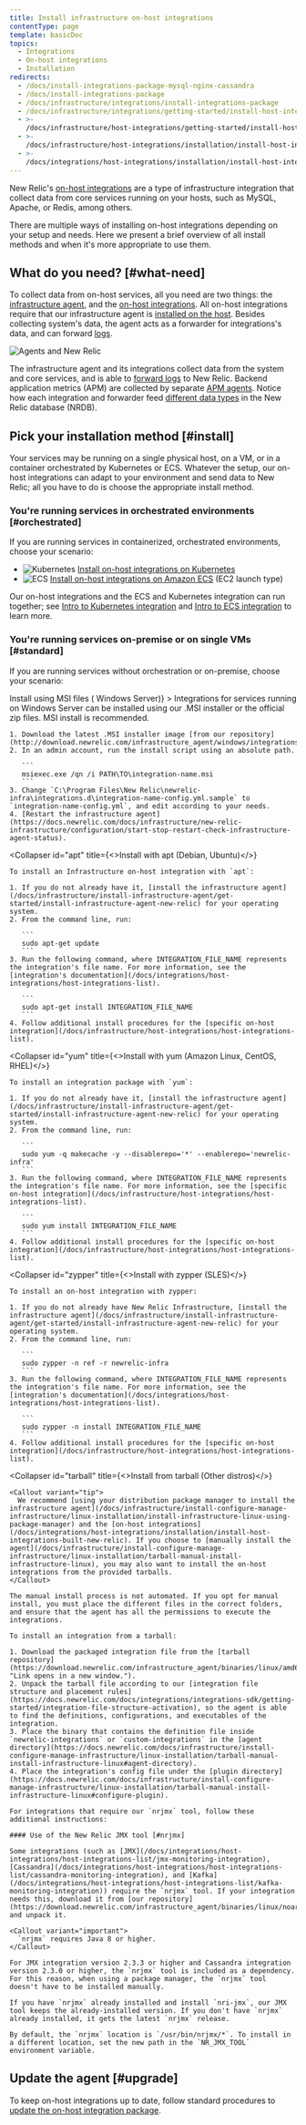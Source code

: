 ```yaml
---
title: Install infrastructure on-host integrations
contentType: page
template: basicDoc
topics:
  - Integrations
  - On-host integrations
  - Installation
redirects:
  - /docs/install-integrations-package-mysql-nginx-cassandra
  - /docs/install-integrations-package
  - /docs/infrastructure/integrations/install-integrations-package
  - /docs/infrastructure/integrations/getting-started/install-host-integrations
  - >-
    /docs/infrastructure/host-integrations/getting-started/install-host-integrations-built-new-relic
  - >-
    /docs/infrastructure/host-integrations/installation/install-host-integrations-built-new-relic
  - >-
    /docs/integrations/host-integrations/installation/install-host-integrations-built-new-relic
---
```


New Relic's [on-host integrations](/docs/integrations/host-integrations/getting-started/introduction-host-integrations) are a type of infrastructure integration that collect data from core services running on your hosts, such as MySQL, Apache, or Redis, among others.

There are multiple ways of installing on-host integrations depending on your setup and needs. Here we present a brief overview of all install methods and when it's more appropriate to use them.

## What do you need? [#what-need]

To collect data from on-host services, all you need are two things: the [infrastructure agent](/docs/infrastructure/install-infrastructure-agent/get-started/install-infrastructure-agent), and the [on-host integrations](/docs/integrations/host-integrations/getting-started/introduction-host-integrations). All on-host integrations require that our infrastructure agent is [installed on the host](/docs/infrastructure/install-infrastructure-agent/get-started/install-infrastructure-agent). Besides collecting system's data, the agent acts as a forwarder for integrations's data, and can forward [logs](/docs/logs/enable-log-monitoring-new-relic/enable-log-monitoring-new-relic/forward-your-logs-using-infrastructure-agent).

![Agents and New Relic](./images/Agents-and-NR-%288%29.png "Agents and New Relic")

The infrastructure agent and its integrations collect data from the system and core services, and is able to [forward logs](/docs/logs/enable-log-monitoring-new-relic/enable-log-monitoring-new-relic/forward-your-logs-using-infrastructure-agent) to New Relic. Backend application metrics (APM) are collected by separate [APM agents](/docs/agents). Notice how each integration and forwarder feed [different data types](https://docs.newrelic.com/docs/using-new-relic/data/understand-data/new-relic-data-types) in the New Relic database (NRDB).

## Pick your installation method [#install]

Your services may be running on a single physical host, on a VM, or in a container orchestrated by Kubernetes or ECS. Whatever the setup, our on-host integrations can adapt to your environment and send data to New Relic; all you have to do is choose the appropriate install method.

### You're running services in orchestrated environments [#orchestrated]

If you are running services in containerized, orchestrated environments, choose your scenario:

* ![Kubernetes](./images/kubernetes-logo.png "Kubernetes") [Install on-host integrations on Kubernetes](/docs/integrations/kubernetes-integration/link-apps-services/monitor-services-running-kubernetes)
* ![ECS](./images/ecs.png "ECS") [Install on-host integrations on Amazon ECS](/docs/integrations/host-integrations/host-integrations-list/monitor-services-running-amazon-ecs) (EC2 launch type)

Our on-host integrations and the ECS and Kubernetes integration can run together; see [Intro to Kubernetes integration](/docs/integrations/kubernetes-integration/get-started/introduction-kubernetes-integration) and [Intro to ECS integration](/docs/integrations/elastic-container-service-integration/get-started/introduction-amazon-ecs-integration) to learn more.

### You're running services on-premise or on single VMs [#standard]

If you are running services without orchestration or on-premise, choose your scenario:

<CollapserGroup>
  <Collapser
    id="windows"
    title={<>Install using MSI files ( Windows Server)</>}
  >
    Integrations for services running on Windows Server can be installed using our .MSI installer or the official zip files. MSI install is recommended.

    1. Download the latest .MSI installer image [from our repository](http://download.newrelic.com/infrastructure_agent/windows/integrations/).
    2. In an admin account, run the install script using an absolute path.

       ```
       msiexec.exe /qn /i PATH\TO\integration-name.msi
       ```
    3. Change `C:\Program Files\New Relic\newrelic-infra\integrations.d\integration-name-config.yml.sample` to `integration-name-config.yml`, and edit according to your needs.
    4. [Restart the infrastructure agent](https://docs.newrelic.com/docs/infrastructure/new-relic-infrastructure/configuration/start-stop-restart-check-infrastructure-agent-status).
  </Collapser>

  <Collapser
    id="apt"
    title={<>Install with apt (Debian, Ubuntu)</>}
  >
    To install an Infrastructure on-host integration with `apt`:

    1. If you do not already have it, [install the infrastructure agent](/docs/infrastructure/install-infrastructure-agent/get-started/install-infrastructure-agent-new-relic) for your operating system.
    2. From the command line, run:

       ```
       sudo apt-get update
       ```
    3. Run the following command, where INTEGRATION_FILE_NAME represents the integration's file name. For more information, see the [integration's documentation](/docs/integrations/host-integrations/host-integrations-list).

       ```
       sudo apt-get install INTEGRATION_FILE_NAME
       ```
    4. Follow additional install procedures for the [specific on-host integration](/docs/infrastructure/host-integrations/host-integrations-list).
  </Collapser>

  <Collapser
    id="yum"
    title={<>Install with yum (Amazon Linux, CentOS, RHEL)</>}
  >
    To install an integration package with `yum`:

    1. If you do not already have it, [install the infrastructure agent](/docs/infrastructure/install-infrastructure-agent/get-started/install-infrastructure-agent-new-relic) for your operating system.
    2. From the command line, run:

       ```
       sudo yum -q makecache -y --disablerepo='*' --enablerepo='newrelic-infra'
       ```
    3. Run the following command, where INTEGRATION_FILE_NAME represents the integration's file name. For more information, see the [specific on-host integration](/docs/infrastructure/host-integrations/host-integrations-list).

       ```
       sudo yum install INTEGRATION_FILE_NAME
       ```
    4. Follow additional install procedures for the [specific on-host integration](/docs/infrastructure/host-integrations/host-integrations-list).
  </Collapser>

  <Collapser
    id="zypper"
    title={<>Install with zypper (SLES)</>}
  >
    To install an on-host integration with zypper:

    1. If you do not already have New Relic Infrastructure, [install the infrastructure agent](/docs/infrastructure/install-infrastructure-agent/get-started/install-infrastructure-agent-new-relic) for your operating system.
    2. From the command line, run:

       ```
       sudo zypper -n ref -r newrelic-infra
       ```
    3. Run the following command, where INTEGRATION_FILE_NAME represents the integration's file name. For more information, see the [integration's documentation](/docs/integrations/host-integrations/host-integrations-list).

       ```
       sudo zypper -n install INTEGRATION_FILE_NAME
       ```
    4. Follow additional install procedures for the [specific on-host integration](/docs/infrastructure/host-integrations/host-integrations-list).
  </Collapser>

  <Collapser
    id="tarball"
    title={<>Install from tarball (Other distros)</>}
  >
    <Callout variant="tip">
      We recommend [using your distribution package manager to install the infrastructure agent](/docs/infrastructure/install-configure-manage-infrastructure/linux-installation/install-infrastructure-linux-using-package-manager) and the [on-host integrations](/docs/integrations/host-integrations/installation/install-host-integrations-built-new-relic). If you choose to [manually install the agent](/docs/infrastructure/install-configure-manage-infrastructure/linux-installation/tarball-manual-install-infrastructure-linux), you may also want to install the on-host integrations from the provided tarballs.
    </Callout>

    The manual install process is not automated. If you opt for manual install, you must place the different files in the correct folders, and ensure that the agent has all the permissions to execute the integrations.

    To install an integration from a tarball:

    1. Download the packaged integration file from the [tarball repository](https://download.newrelic.com/infrastructure_agent/binaries/linux/amd64/ "Link opens in a new window.").
    2. Unpack the tarball file according to our [integration file structure and placement rules](https://docs.newrelic.com/docs/integrations/integrations-sdk/getting-started/integration-file-structure-activation), so the agent is able to find the definitions, configurations, and executables of the integration.
    3. Place the binary that contains the definition file inside `newrelic-integrations` or `custom-integrations` in the [agent directory](https://docs.newrelic.com/docs/infrastructure/install-configure-manage-infrastructure/linux-installation/tarball-manual-install-infrastructure-linux#agent-directory).
    4. Place the integration's config file under the [plugin directory](https://docs.newrelic.com/docs/infrastructure/install-configure-manage-infrastructure/linux-installation/tarball-manual-install-infrastructure-linux#configure-plugin).

    For integrations that require our `nrjmx` tool, follow these additional instructions:

    #### Use of the New Relic JMX tool [#nrjmx]

    Some integrations (such as [JMX](/docs/integrations/host-integrations/host-integrations-list/jmx-monitoring-integration), [Cassandra](/docs/integrations/host-integrations/host-integrations-list/cassandra-monitoring-integration), and [Kafka](/docs/integrations/host-integrations/host-integrations-list/kafka-monitoring-integration)) require the `nrjmx` tool. If your integration needs this, download it from [our repository](https://download.newrelic.com/infrastructure_agent/binaries/linux/noarch/) and unpack it.

    <Callout variant="important">
      `nrjmx` requires Java 8 or higher.
    </Callout>

    For JMX integration version 2.3.3 or higher and Cassandra integration version 2.3.0 or higher, the `nrjmx` tool is included as a dependency. For this reason, when using a package manager, the `nrjmx` tool doesn't have to be installed manually.

    If you have `nrjmx` already installed and install `nri-jmx`, our JMX tool keeps the already-installed version. If you don't have `nrjmx` already installed, it gets the latest `nrjmx` release.

    By default, the `nrjmx` location is `/usr/bin/nrjmx/*`. To install in a different location, set the new path in the `NR_JMX_TOOL` environment variable.
  </Collapser>
</CollapserGroup>

## Update the agent [#upgrade]

To keep on-host integrations up to date, follow standard procedures to [update the on-host integration package](/docs/infrastructure/host-integrations/installation/update-infrastructure-host-integration-package).
